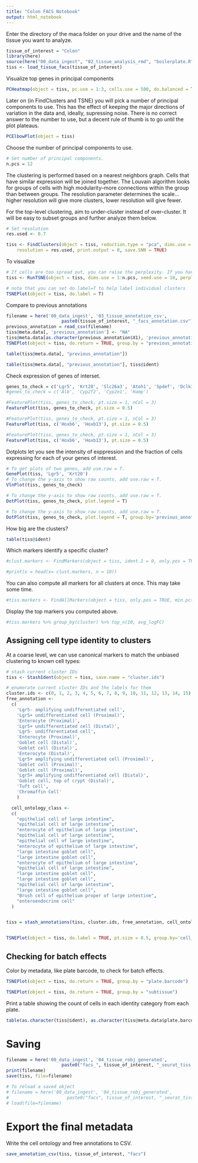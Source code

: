 ```yaml
---
title: "Colon FACS Notebook"
output: html_notebook
---
```


Enter the directory of the maca folder on your drive and the name of the tissue you want to analyze.

```r
tissue_of_interest = "Colon"
library(here)
source(here("00_data_ingest", "02_tissue_analysis_rmd", "boilerplate.R"))
tiss <- load_tissue_facs(tissue_of_interest)
```

Visualize top genes in principal components

```r
PCHeatmap(object = tiss, pc.use = 1:3, cells.use = 500, do.balanced = TRUE, label.columns = FALSE, num.genes = 8)
```

Later on (in FindClusters and TSNE) you will pick a number of principal components to use. This has the effect of keeping the major directions of variation in the data and, ideally, supressing noise. There is no correct answer to the number to use, but a decent rule of thumb is to go until the plot plateaus.

```r
PCElbowPlot(object = tiss)
```

Choose the number of principal components to use.
```r
# Set number of principal components. 
n.pcs = 12
```


The clustering is performed based on a nearest neighbors graph. Cells that have similar expression will be joined together. The Louvain algorithm looks for groups of cells with high modularity--more connections within the group than between groups. The resolution parameter determines the scale...higher resolution will give more clusters, lower resolution will give fewer.

For the top-level clustering, aim to under-cluster instead of over-cluster. It will be easy to subset groups and further analyze them below.

```r
# Set resolution 
res.used <- 0.7

tiss <- FindClusters(object = tiss, reduction.type = "pca", dims.use = 1:n.pcs, 
    resolution = res.used, print.output = 0, save.SNN = TRUE)
```

To visualize 
```r
# If cells are too spread out, you can raise the perplexity. If you have few cells, try a lower perplexity (but never less than 10).
tiss <- RunTSNE(object = tiss, dims.use = 1:n.pcs, seed.use = 10, perplexity=30)
```

```r
# note that you can set do.label=T to help label individual clusters
TSNEPlot(object = tiss, do.label = T)
```

Compare to previous annotations
```r
filename = here('00_data_ingest', '03_tissue_annotation_csv', 
                     paste0(tissue_of_interest, "_facs_annotation.csv"))
previous_annotation = read_csv(filename)
tiss@meta.data[, 'previous_annotation'] <- "NA"
tiss@meta.data[as.character(previous_annotation$X1), 'previous_annotation'] <- as.character(previous_annotation$annotation)
TSNEPlot(object = tiss, do.return = TRUE, group.by = "previous_annotation")
```

```r
table(tiss@meta.data[, "previous_annotation"])
```


```r
table(tiss@meta.data[, "previous_annotation"], tiss@ident)
```

Check expression of genes of interset.

```r
genes_to_check = c('Lgr5', 'Krt20', 'Slc26a3', 'Atoh1', 'Spdef', 'Dclk1', 'Chga', 'Chgb', 'Mki67')
#genes_to_check = c('Alb', 'Cyp2f2', 'Cyp2e1', 'Hamp')

#FeaturePlot(tiss, genes_to_check, pt.size = 1, nCol = 3)
FeaturePlot(tiss, genes_to_check, pt.size = 0.5)
```

```r
#FeaturePlot(tiss, genes_to_check, pt.size = 1, nCol = 3)
FeaturePlot(tiss, c('Hoxb6', 'Hoxb13'), pt.size = 0.5)
```

```r
#FeaturePlot(tiss, genes_to_check, pt.size = 1, nCol = 3)
FeaturePlot(tiss, c('Hoxb6', 'Hoxb13'), pt.size = 0.5)
```

Dotplots let you see the intensity of exppression and the fraction of cells expressing for each of your genes of interest.

```r
# To get plots of two genes, add use.raw = T.
GenePlot(tiss, 'Lgr5', 'Krt20')
# To change the y-axis to show raw counts, add use.raw = T.
VlnPlot(tiss, genes_to_check)
```

```r
# To change the y-axis to show raw counts, add use.raw = T.
DotPlot(tiss, genes_to_check, plot.legend = T)
```

```r
# To change the y-axis to show raw counts, add use.raw = T.
DotPlot(tiss, genes_to_check, plot.legend = T, group.by='previous_annotation')
```

How big are the clusters?
```r
table(tiss@ident)
```

Which markers identify a specific cluster?

```r
#clust.markers <- FindMarkers(object = tiss, ident.1 = 0, only.pos = TRUE, min.pct = 0.25, thresh.use = 0.25)
```

```r
#print(x = head(x= clust.markers, n = 10))
```

You can also compute all markers for all clusters at once. This may take some time.
```r
#tiss.markers <- FindAllMarkers(object = tiss, only.pos = TRUE, min.pct = 0.25, thresh.use = 0.25)
```

Display the top markers you computed above.
```r
#tiss.markers %>% group_by(cluster) %>% top_n(10, avg_logFC)
```

## Assigning cell type identity to clusters

At a coarse level, we can use canonical markers to match the unbiased clustering to known cell types:

```r
# stash current cluster IDs
tiss <- StashIdent(object = tiss, save.name = "cluster.ids")

# enumerate current cluster IDs and the labels for them
cluster.ids <- c(0, 1, 2, 3, 4, 5, 6, 7, 8, 9, 10, 11, 12, 13, 14, 15)
free_annotation <-
  c(
    'Lgr5- amplifying undifferentiated cell', 
    'Lgr5+ undifferentiated cell (Proximal)', 
    'Enterocyte (Proximal)', 
    'Lgr5+ undifferentiated cell (Distal)', 
    'Lgr5- undifferentiated cell', 
    'Enterocyte (Proximal)', 
    'Goblet cell (Distal)', 
    'Goblet cell (Distal)', 
    'Enterocyte (Distal)', 
    'Lgr5+ amplifying undifferentiated cell (Proximal)', 
    'Goblet cell (Proximal)', 
    'Goblet cell (Proximal)', 
    'Lgr5+ amplifying undifferentiated cell (Distal)', 
    'Goblet cell, top of crypt (Distal)', 
    'Tuft cell', 
    'Chromaffin Cell'
    )

  cell_ontology_class <-
  c(
    "epithelial cell of large intestine",
    "epithelial cell of large intestine",
    "enterocyte of epithelium of large intestine",
    "epithelial cell of large intestine",
    "epithelial cell of large intestine",
    "enterocyte of epithelium of large intestine",
    "large intestine goblet cell",
    "large intestine goblet cell",
    "enterocyte of epithelium of large intestine",
    "epithelial cell of large intestine",
    "large intestine goblet cell",
    "large intestine goblet cell",
    "epithelial cell of large intestine",
    "large intestine goblet cell",
    "Brush cell of epithelium proper of large intestine",
    "enteroendocrine cell"
  )


tiss = stash_annotations(tiss, cluster.ids, free_annotation, cell_ontology_class)


TSNEPlot(object = tiss, do.label = TRUE, pt.size = 0.5, group.by='cell_ontology_class')
```


## Checking for batch effects


Color by metadata, like plate barcode, to check for batch effects.
```r
TSNEPlot(object = tiss, do.return = TRUE, group.by = "plate.barcode")
```

```r
TSNEPlot(object = tiss, do.return = TRUE, group.by = "subtissue")
```

Print a table showing the count of cells in each identity category from each plate.

```r
table(as.character(tiss@ident), as.character(tiss@meta.data$plate.barcode))
```

# Saving

```r
filename = here('00_data_ingest', '04_tissue_robj_generated', 
                     paste0("facs_", tissue_of_interest, "_seurat_tiss.Robj"))
print(filename)
save(tiss, file=filename)
```

```r
# To reload a saved object
# filename = here('00_data_ingest', '04_tissue_robj_generated',
#                      paste0("facs", tissue_of_interest, "_seurat_tiss.Robj"))
# load(file=filename)
```

# Export the final metadata


Write the cell ontology and free annotations to CSV.

```r
save_annotation_csv(tiss, tissue_of_interest, "facs")
```
